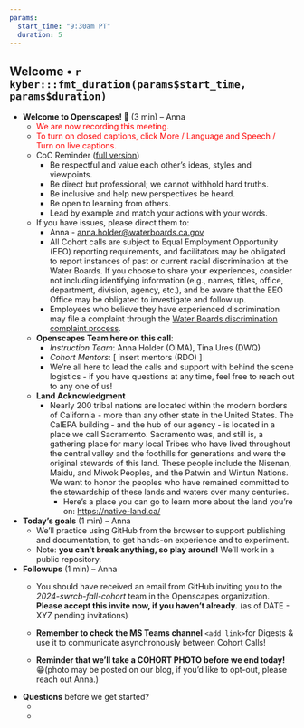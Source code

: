 ```yaml
---
params: 
  start_time: "9:30am PT"
  duration: 5
---
```


## Welcome • `r kyber:::fmt_duration(params$start_time, params$duration)`

-   **Welcome to Openscapes! 👋** (3 min) – Anna
    -   <font color="red">We are now recording this meeting.</font>
    -   <font color="red">To turn on closed captions, click More / Language and Speech / Turn on live captions.</font>
    -   CoC Reminder ([full version](https://www.openscapes.org/code-of-conduct/))
        -   Be respectful and value each other’s ideas, styles and viewpoints.
        -   Be direct but professional; we cannot withhold hard truths.
        -   Be inclusive and help new perspectives be heard.
        -   Be open to learning from others.
        -   Lead by example and match your actions with your words.
    -   If you have issues, please direct them to:
        -   Anna - [anna.holder\@waterboards.ca.gov](mailto:anna.holder@waterboards.ca.gov)
        -   All Cohort calls are subject to Equal Employment Opportunity (EEO) reporting requirements, and facilitators may be obligated to report instances of past or current racial discrimination at the Water Boards. If you choose to share your experiences, consider not including identifying information (e.g., names, titles, office, department, division, agency, etc.), and be aware that the EEO Office may be obligated to investigate and follow up.
        -   Employees who believe they have experienced discrimination may file a complaint through the [Water Boards discrimination complaint process](http://waternet/eeo/discrimination/index.shtml).
    -   **Openscapes Team here on this call**:
        -   *Instruction Team*: Anna Holder (OIMA), Tina Ures (DWQ)
        -   *Cohort Mentors*: [ insert mentors (RDO) ]
        -   We’re all here to lead the calls and support with behind the scene logistics - if you have questions at any time, feel free to reach out to any one of us!
    -   **Land Acknowledgment**
        -   Nearly 200 tribal nations are located within the modern borders of California - more than any other state in the United States. The CalEPA building - and the hub of our agency - is located in a place we call Sacramento. Sacramento was, and still is, a gathering place for many local Tribes who have lived throughout the central valley and the foothills for generations and were the original stewards of this land. These people include the Nisenan, Maidu, and Miwok Peoples, and the Patwin and Wintun Nations. We want to honor the peoples who have remained committed to the stewardship of these lands and waters over many centuries.
            -   Here’s a place you can go to learn more about the land you're on: <https://native-land.ca/>
-   **Today’s goals** (1 min) – Anna
    -   We’ll practice using GitHub from the browser to support publishing and documentation, to get hands-on experience and to experiment.
    -   Note: **you can’t break anything, so play around!** We’ll work in a public repository.
-   **Followups** (1 min) – Anna
    -   You should have received an email from GitHub inviting you to the *2024-swrcb-fall-cohort* team in the Openscapes organization. **Please accept this invite now, if you haven’t already.** (as of DATE - XYZ pending invitations)

    -   **Remember to check the MS Teams channel** `<add link>`for Digests & use it to communicate asynchronously between Cohort Calls!

    -   **Reminder that we’ll take a COHORT PHOTO before we end today!** 😁(photo may be posted on our blog, if you’d like to opt-out, please reach out Anna.)
-   **Questions** before we get started?
    -   ‎
    -   
